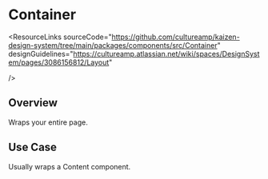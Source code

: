 
<Meta of={ContainerStories} />

# Container

<ResourceLinks
  sourceCode="https://github.com/cultureamp/kaizen-design-system/tree/main/packages/components/src/Container"
  designGuidelines="https://cultureamp.atlassian.net/wiki/spaces/DesignSystem/pages/3086156812/Layout"

/>

<KAIOInstallation exportNames="Container" />

## Overview

Wraps your entire page.

<Canvas of={ContainerStories.Playground} />
<Controls of={ContainerStories.Playground} />

## Use Case

Usually wraps a <LinkTo pageId="components-content">Content</LinkTo> component.

<Canvas of={ContainerStories.Example} />
